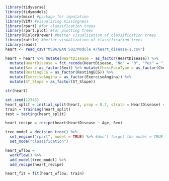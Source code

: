 ```{r}
library(tidyverse)
library(tidymodels)
library(mice) #package for imputation
library(VIM) #visualizing missingness
library(rpart) #for classification trees
library(rpart.plot) #for plotting trees
library(RColorBrewer) #better visualization of classification trees
library(rattle) #better visualization of classification trees
library(readr)
heart <- read_csv("MSBA/BAN 502/Module 4/heart_disease-1.csv")

```

```{r}
heart = heart %>% mutate(HeartDisease = as_factor(HeartDisease)) %>% 
  mutate(HeartDisease = fct_recode(HeartDisease, "No" = "0", "Yes" = "1" )) %>%
  mutate(Sex = as_factor(Sex)) %>% mutate(ChestPainType = as_factor(ChestPainType)) %>%
  mutate(RestingECG = as_factor(RestingECG)) %>% 
  mutate(ExerciseAngina = as_factor(ExerciseAngina)) %>% 
  mutate(ST_Slope = as_factor(ST_Slope))

str(heart)
```

```{r}
set.seed(12345) 
heart_split = initial_split(heart, prop = 0.7, strata = HeartDisease) #70% in training
train = training(heart_split) 
test = testing(heart_split)


```

```{r}
heart_recipe = recipe(heart$HeartDisease ~ Age, Sex)

tree_model = decision_tree() %>% 
  set_engine("rpart", model = TRUE) %>% #don't forget the model = TRUE flag
  set_mode("classification")

heart_wflow = 
  workflow() %>% 
  add_model(tree_model) %>% 
  add_recipe(heart_recipe)

heart_fit = fit(heart_wflow, train)
```

